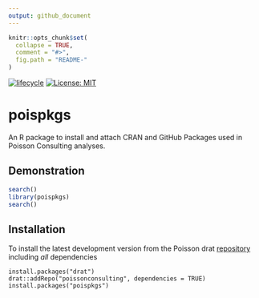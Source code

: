 ```yaml
---
output: github_document
---
```


<!-- README.md is generated from README.Rmd. Please edit that file -->

```r
knitr::opts_chunk$set(
  collapse = TRUE,
  comment = "#>",
  fig.path = "README-"
)
```

[![lifecycle](https://img.shields.io/badge/lifecycle-maturing-blue.svg)](https://www.tidyverse.org/lifecycle/#maturing)
[![License: MIT](https://img.shields.io/badge/License-MIT-green.svg)](https://opensource.org/licenses/MIT)

# poispkgs

An R package to install and attach CRAN and GitHub Packages used in Poisson Consulting analyses.

## Demonstration
```r
search()
library(poispkgs)
search()
```

## Installation

To install the latest development version from the Poisson drat [repository](https://github.com/poissonconsulting/drat) including *all* dependencies
```
install.packages("drat")
drat::addRepo("poissonconsulting", dependencies = TRUE)
install.packages("poispkgs")
```
